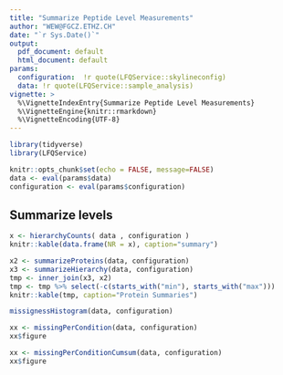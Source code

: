 ```yaml
---
title: "Summarize Peptide Level Measurements"
author: "WEW@FGCZ.ETHZ.CH"
date: "`r Sys.Date()`"
output:
  pdf_document: default
  html_document: default
params:
  configuration:  !r quote(LFQService::skylineconfig)
  data: !r quote(LFQService::sample_analysis)
vignette: >
  %\VignetteIndexEntry{Summarize Peptide Level Measurements}
  %\VignetteEngine{knitr::rmarkdown}
  %\VignetteEncoding{UTF-8}
---
```




```r
library(tidyverse)
library(LFQService)

knitr::opts_chunk$set(echo = FALSE, message=FALSE)
data <- eval(params$data)
configuration <- eval(params$configuration)
```

## Summarize levels

```r

x <- hierarchyCounts( data , configuration )
knitr::kable(data.frame(NR = x), caption="summary")

```


```r

x2 <- summarizeProteins(data, configuration)
x3 <- summarizeHierarchy(data, configuration)
tmp <- inner_join(x3, x2)
tmp <- tmp %>% select(-c(starts_with("min"), starts_with("max")))
knitr::kable(tmp, caption="Protein Summaries")

```


```r
missignessHistogram(data, configuration)

```


```r
xx <- missingPerCondition(data, configuration)
xx$figure
```



```r
xx <- missingPerConditionCumsum(data, configuration)
xx$figure
```
